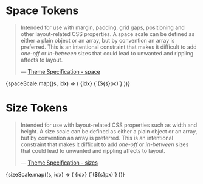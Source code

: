 
<Meta title="Foundations/Other Tokens" />

# Space Tokens

> Intended for use with margin, padding, grid gaps, positioning and other layout-related CSS properties. A space scale can be defined as either a plain object or an array, but by convention an array is preferred. This is an intentional constraint that makes it difficult to add _one-off_ or _in-between_ sizes that could lead to unwanted and rippling affects to layout.
>
> — [Theme Specification - space](https://styled-system.com/theme-specification#space)

<Preview>
  <Story name="space">
    <Box>
      {spaceScale.map((s, idx) => (
        <Flex key={s + idx} mb={4} alignItems="center">
          <Text variant="body" minWidth={4} mb={0}>
            {idx} <Text as="span" variant="body" color="text.secondary" mb={0}>{`(${s}px)`}</Text>
          </Text>
          <Box bg="ui.primary" height={2} style={{ width: s }} />
        </Flex>
      ))}
    </Box>
  </Story>
</Preview>

# Size Tokens

> Intended for use with layout-related CSS properties such as width and height. A size scale can be defined as either a plain object or an array, but by convention an array is preferred. This is an intentional constraint that makes it difficult to add _one-off_ or _in-between_ sizes that could lead to unwanted and rippling affects to layout.
>
> — [Theme Specification - sizes](https://styled-system.com/table#layout)

<Preview>
  <Story name="size">
    <Box>
      {sizeScale.map((s, idx) => (
        <Flex key={s + idx} mb={4} alignItems="center">
          <Text variant="body" minWidth={4} mb={0}>
            {idx} <Text as="span" variant="body" color="text.secondary" mb={0}>{`(${s}px)`}</Text>
          </Text>
          <Box bg="ui.primary" height={2} style={{ width: s }} />
        </Flex>
      ))}
    </Box>
  </Story>
</Preview>
